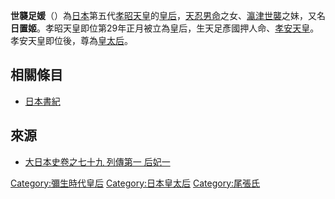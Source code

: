 '''世襲足媛'''（{{lang|ja|よそたらしひめ}}）為[[日本|日本]]第五代[[孝昭天皇|孝昭天皇]]的[[皇后|皇后]]，[[天忍男命|天忍男命]]之女、[[瀛津世襲|瀛津世襲]]之妹，又名'''日置姬'''。孝昭天皇即位第29年正月被立為皇后，生天足彥國押人命、[[孝安天皇|孝安天皇]]。孝安天皇即位後，尊為[[皇太后|皇太后]]。

== 相關條目 ==
* [[日本書紀|日本書紀]]

== 來源 ==
* [http://miko.org/~uraki/kuon/furu/text/dainihonsi/dns074.htm#06 大日本史卷之七十九 列傳第一 后妃一] {{Wayback|url=http://miko.org/~uraki/kuon/furu/text/dainihonsi/dns074.htm#06 |date=20140828205116 }}

{{start box}}
{{succession box|title=日本皇后|before=[[天豐津媛命|天豐津媛命]] |after=[[押媛|押媛]]|years=孝昭年間}}
{{end box}}

[[Category:彌生時代皇后|Category:彌生時代皇后]]
[[Category:日本皇太后|Category:日本皇太后]]
[[Category:尾張氏|Category:尾張氏]]